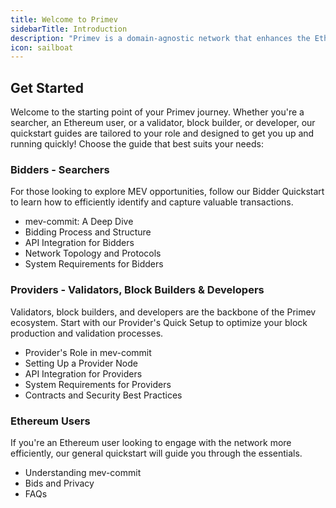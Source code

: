 ```yaml
---
title: Welcome to Primev
sidebarTitle: Introduction
description: "Primev is a domain-agnostic network that enhances the Ethereum blockbuilding experience by streamlining MEV coordination and improving the interaction among searchers, users, and builders."
icon: sailboat
---
```


## Get Started

Welcome to the starting point of your Primev journey. Whether you're a searcher, an Ethereum user, or a validator, block builder,
or developer, our quickstart guides are tailored to your role and designed to get you up and running quickly!
Choose the guide that best suits your needs:

### Bidders - Searchers

For those looking to explore MEV opportunities, follow our Bidder Quickstart to learn how to efficiently identify and capture
valuable transactions.

- mev-commit: A Deep Dive
- Bidding Process and Structure
- API Integration for Bidders
- Network Topology and Protocols
- System Requirements for Bidders

### Providers - Validators, Block Builders & Developers

Validators, block builders, and developers are the backbone of the Primev ecosystem. Start with our Provider's Quick Setup to
optimize your block production and validation processes.

- Provider's Role in mev-commit
- Setting Up a Provider Node
- API Integration for Providers
- System Requirements for Providers
- Contracts and Security Best Practices

### Ethereum Users

If you're an Ethereum user looking to engage with the network more efficiently,
our general quickstart will guide you through the essentials.

- Understanding mev-commit
- Bids and Privacy
- FAQs
